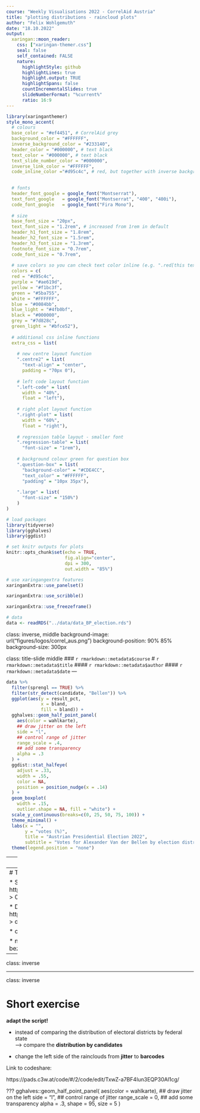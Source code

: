 ```yaml
---
course: "Weekly Visualisations 2022 - CorrelAid Austria"
title: "plotting distributions - raincloud plots"
author: "Felix Wohlgemuth"
date: "18.10.2022"
output:
  xaringan::moon_reader:
    css: ["xaringan-themer.css"]
    seal: false 
    self_contained: FALSE
    nature:
      highlightStyle: github
      highlightLines: true
      highlight.output: TRUE
      highlightSpans: false
      countIncrementalSlides: true
      slideNumberFormat: "%current%"
      ratio: 16:9
---
```


```r
library(xaringanthemer)
style_mono_accent(
  # colours
  base_color = "#ef4451", # CorrelAid grey
  background_color = "#FFFFFF",
  inverse_background_color = "#233140", 
  header_color = "#000000", # text black
  text_color = "#000000", # text black
  text_slide_number_color = "#000000",
  inverse_link_color = "#FFFFFF",
  code_inline_color ="#d95c4c", # red, but together with inverse background colour difficult to read

  
  # fonts
  header_font_google = google_font("Montserrat"),
  text_font_google   = google_font("Montserrat", "400", "400i"),
  code_font_google   = google_font("Fira Mono"),
  
  # size
  base_font_size = "20px",
  text_font_size = "1.2rem", # increased from 1rem in default
  header_h1_font_size = "1.8rem",
  header_h2_font_size = "1.5rem",
  header_h3_font_size = "1.3rem",
  footnote_font_size = "0.7rem",
  code_font_size = "0.7rem",
  
  # save colors so you can check text color inline (e.g. ".red[this text will be red]")
  colors = c(
  red = "#d95c4c",
  purple = "#ae619d",
  yellow = "#f1bc3f",
  green = "#5ba755",
  white = "#FFFFFF", 
  blue = "#0084bb",
  blue_light = "#4fb0bf",
  black = "#000000",
  grey = "#7d828c",
  green_light = "#bfce52"),
  
  # additional css inline functions 
  extra_css = list(
    
    # new centre layout function
    ".centre2" = list(
      "text-align" = "center",
      padding = "70px 0"),
    
    # left code layout function 
    ".left-code" = list(
      width = "40%",
      float = "left"),
    
    # right plot layout function
    ".right-plot" = list(
      width = "60%",
      float = "right"),
    
    # regression table layout - smaller font
    ".regression-table" = list(
      "font-size" = "1rem"),
    
    # background colour green for question box
    ".question-box" = list(
      "background-color" = "#CDE4CC",
      "text_color" = "#FFFFFF",
      "padding" = "10px 35px"),
    
    ".large" = list(
      "font-size" = "150%")
    )
)

```

```r
# load packages
library(tidyverse)
library(gghalves)
library(ggdist)

# set knitr outputs for plots
knitr::opts_chunk$set(echo = TRUE, 
                      fig.align="center", 
                      dpi = 300, 
                      out.width = "85%")

# use xaringangextra features
xaringanExtra::use_panelset()

xaringanExtra::use_scribble()

xaringanExtra::use_freezeframe()

# data
data <- readRDS("../data/data_BP_election.rds")
```

class: inverse, middle
background-image: url("figures/logos/correl_aus.png")
background-position: 90% 85%
background-size: 300px

class: title-slide middle 
### `r rmarkdown::metadata$course`
#  `r rmarkdown::metadata$title`
#### `r rmarkdown::metadata$author`
#### `r rmarkdown::metadata$date`
---

```r
data %>% 
  filter(sprengl == TRUE) %>%
  filter(str_detect(candidate, "Bellen")) %>% 
  ggplot(aes(y = result_pct, 
             x = bland, 
             fill = bland)) +
  gghalves::geom_half_point_panel(
    aes(color = wahlkarte),
    ## draw jitter on the left
    side = "l", 
    ## control range of jitter
    range_scale = .4, 
    ## add some transparency
    alpha = .3  
  ) +
  ggdist::stat_halfeye(
    adjust = .33, 
    width = .55, 
    color = NA, 
    position = position_nudge(x = .14)
  ) +
  geom_boxplot(
    width = .15, 
    outlier.shape = NA, fill = "white") +
  scale_y_continuous(breaks=c(0, 25, 50, 75, 100)) +
  theme_minimal() +
  labs(x = "",
       y = "votes (%)",
       title = "Austrian Presidential Election 2022",
       subtitle = "Votes for Alexander Van der Bellen by election districts (postal voting districts in turquoise)") +
  theme(legend.position = "none")
```
---
# Data for today

* official election results of the 2022 Austrian presidential election

* contains data from each election district (Sprengel), political district (Bezirk), state (Bundesland), national results

* available at: https://www.bmi.gv.at/412/Bundespraesidentenwahlen/Bundespraesidentenwahl_2022/

* BUT excel file & weirdly structured


```r
knitr::include_graphics("figures/bmi_election_header.png")
```

---
# Tidy data for today

* Skript for dataset transformation: https://github.com/CorrelAid/austriaWorkshops/tree/main/raincloud > 01_data_transformation.R

* Download transformed dataset: https://github.com/CorrelAid/austriaWorkshops/tree/main/raincloud > data > data_BP_election.rds OR data_BP_election.csv

* observation/row: district - candidate - votes

* new variables
  * candidate
  * result_abs
  * result_pct
  * bland
  * bezirk
  * sprengl
  * wahlkarte

---
class: inverse

---
class: inverse

# Short exercise 

**adapt the script!**

* instead of comparing the distribution of electoral districts by federal state  
--> compare the **distribution by candidates**

* change the left side of the rainclouds from **jitter** to **barcodes**

Link to codeshare:

https://pads.c3w.at/code/#/2/code/edit/TxwZ-a7BF4Iun3EQP30Al1cg/

???
  gghalves::geom_half_point_panel(
    aes(color = wahlkarte),
    ## draw jitter on the left
    side = "l", 
    ## control range of jitter
    range_scale = 0, 
    ## add some transparency
    alpha = .3,
    shape = 95,
    size = 5
  )

